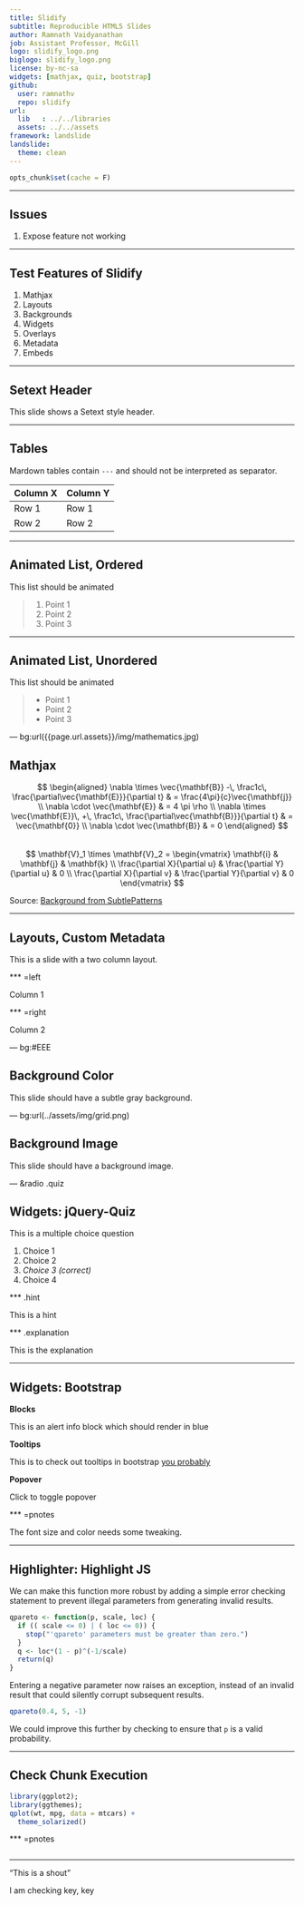 ```yaml
---
title: Slidify
subtitle: Reproducible HTML5 Slides
author: Ramnath Vaidyanathan
job: Assistant Professor, McGill 
logo: slidify_logo.png
biglogo: slidify_logo.png
license: by-nc-sa
widgets: [mathjax, quiz, bootstrap]
github:
  user: ramnathv
  repo: slidify
url:
  lib   : ../../libraries
  assets: ../../assets
framework: landslide
landslide:
  theme: clean
---
```


<script src="http://ajax.googleapis.com/ajax/libs/jquery/1.8.3/jquery.min.js"></script>

```r
opts_chunk$set(cache = F)
```

---

## Issues

1. Expose feature not working

---

## Test Features of Slidify ##

<style>
/* required to display toc when bootstrap is included. */
#toc, #help {
  visibility: visible
}
#toc {
 font-family: "Helvetica";
 font-size: 14px;
}

</style>

1. Mathjax
2. Layouts
3. Backgrounds
4. Widgets
5. Overlays
6. Metadata
7. Embeds

---
  
Setext Header
---
  
  
This slide shows a Setext style header.

---
  
## Tables
  
Mardown tables contain `---` and should not be interpreted as separator.

Column X | Column Y
---------|----------
Row 1    | Row 1
Row 2    | Row 2


---
  
## Animated List, Ordered
  
This list should be animated

> 1. Point 1
> 2. Point 2
> 3. Point 3

---
  
## Animated List, Unordered
  
This list should be animated

> - Point 1
> - Point 2
> - Point 3


--- bg:url({{page.url.assets}}/img/mathematics.jpg)

## Mathjax ##

$$
\begin{aligned}
\nabla \times \vec{\mathbf{B}} -\, \frac1c\, \frac{\partial\vec{\mathbf{E}}}{\partial t} & = \frac{4\pi}{c}\vec{\mathbf{j}} \\   \nabla \cdot \vec{\mathbf{E}} & = 4 \pi \rho \\
\nabla \times \vec{\mathbf{E}}\, +\, \frac1c\, \frac{\partial\vec{\mathbf{B}}}{\partial t} & = \vec{\mathbf{0}} \\
\nabla \cdot \vec{\mathbf{B}} & = 0 \end{aligned}
$$
<br />
$$
\mathbf{V}_1 \times \mathbf{V}_2 =  \begin{vmatrix}
\mathbf{i} & \mathbf{j} & \mathbf{k} \\
\frac{\partial X}{\partial u} &  \frac{\partial Y}{\partial u} & 0 \\
\frac{\partial X}{\partial v} &  \frac{\partial Y}{\partial v} & 0
\end{vmatrix}
$$
  
<div class='source'>
  Source: <a href='www.subtlepatterns.com'>Background from SubtlePatterns</a>
</div>

---

## Layouts, Custom Metadata ##

This is a slide with a two column layout.

*** =left

Column 1

*** =right

Column 2


--- bg:#EEE
  
## Background Color ##
  
This slide should have a subtle gray background.

--- bg:url(../assets/img/grid.png)

## Background Image ##

This slide should have a background image.

--- &radio .quiz

## Widgets: jQuery-Quiz ##

This is a multiple choice question

1. Choice 1
2. Choice 2
3. _Choice 3 (correct)_
4. Choice 4

*** .hint

This is a hint

*** .explanation

This is the explanation

---
  
## Widgets: Bootstrap ##
  
**Blocks**
  
<div class="alert alert-info">
 <p>This is an alert info block which should render in blue</p>
</div>
  
**Tooltips**
  
This is to check out tooltips in bootstrap <a href="#" rel="tooltip" data-original-title="Default tooltip">you probably</a>
  
**Popover**
  
<a class="btn btn-large btn-danger" rel="popover" data-content="And here's some amazing content. It's very engaging. right?" data-original-title="A Title" id='example'>Click to toggle popover</a>
  
*** =pnotes

The font size and color needs some tweaking.

---
  
## Highlighter: Highlight JS ##
  
We can make this function more robust by adding a simple error checking statement to prevent illegal parameters from generating invalid results.

```r
qpareto <- function(p, scale, loc) {
  if (( scale <= 0) | ( loc <= 0)) {
    stop("'qpareto' parameters must be greater than zero.")
  }
  q <- loc*(1 - p)^(-1/scale)
  return(q)
}
```

Entering a negative parameter now raises an exception, instead of an invalid result that could silently corrupt subsequent results.

```r
qpareto(0.4, 5, -1)
```
We could improve this further by checking to ensure that `p` is a valid probability.

---
  
## Check Chunk Execution ##
  
```r
library(ggplot2); 
library(ggthemes);
qplot(wt, mpg, data = mtcars) +
  theme_solarized()
```

*** =pnotes

```r
```

---
  
<q class='shout'>This is a shout</q>
  
I am checking key, <span class = 'key'>key</span>

